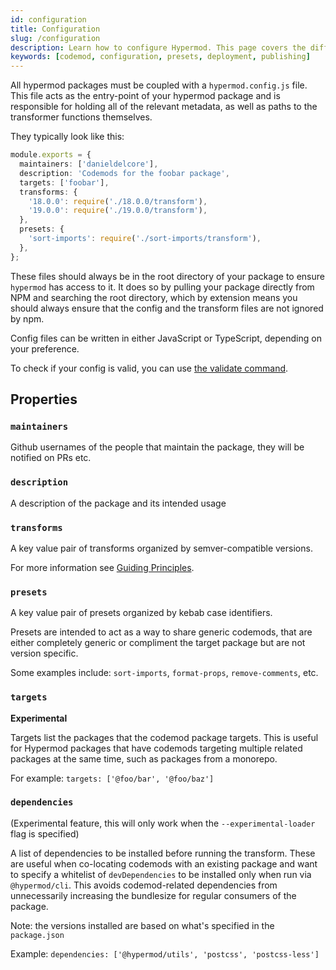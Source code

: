 ```yaml
---
id: configuration
title: Configuration
slug: /configuration
description: Learn how to configure Hypermod. This page covers the different ways you can configure codemods withing your codebase.
keywords: [codemod, configuration, presets, deployment, publishing]
---
```


All hypermod packages must be coupled with a `hypermod.config.js` file.
This file acts as the entry-point of your hypermod package and is responsible for holding all of the relevant metadata, as well as paths to the transformer functions themselves.

They typically look like this:

```ts
module.exports = {
  maintainers: ['danieldelcore'],
  description: 'Codemods for the foobar package',
  targets: ['foobar'],
  transforms: {
    '18.0.0': require('./18.0.0/transform'),
    '19.0.0': require('./19.0.0/transform'),
  },
  presets: {
    'sort-imports': require('./sort-imports/transform'),
  },
};
```

These files should always be in the root directory of your package to ensure `hypermod` has access to it.
It does so by pulling your package directly from NPM and searching the root directory, which by extension means you should always ensure that the config and the transform files are not ignored by npm.

Config files can be written in either JavaScript or TypeScript, depending on your preference.

To check if your config is valid, you can use [the validate command](cli#validate).

## Properties

### `maintainers`

Github usernames of the people that maintain the package, they will be notified on PRs etc.

### `description`

A description of the package and its intended usage

### `transforms`

A key value pair of transforms organized by semver-compatible versions.

For more information see [Guiding Principles](guiding-principles#codemods-should-target-a-version-of-package).

### `presets`

A key value pair of presets organized by kebab case identifiers.

Presets are intended to act as a way to share generic codemods, that are either completely generic or compliment the target package but are not version specific.

Some examples include: `sort-imports`, `format-props`, `remove-comments`, etc.

### `targets`

**Experimental**

Targets list the packages that the codemod package targets.
This is useful for Hypermod packages that have codemods targeting multiple related packages at the same time, such as packages from a monorepo.

For example: `targets: ['@foo/bar', '@foo/baz']`

### `dependencies`

(Experimental feature, this will only work when the `--experimental-loader` flag is specified)

A list of dependencies to be installed before running the transform. These are useful when co-locating codemods with an existing
package and want to specify a whitelist of `devDependencies` to be installed only when run via `@hypermod/cli`.
This avoids codemod-related dependencies from unnecessarily increasing the bundlesize for regular consumers of the package.

Note: the versions installed are based on what's specified in the `package.json`

Example: `dependencies: ['@hypermod/utils', 'postcss', 'postcss-less']`
